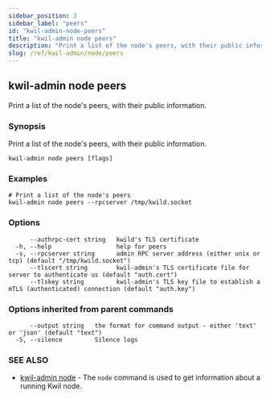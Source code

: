 ```yaml
---
sidebar_position: 3
sidebar_label: "peers"
id: "kwil-admin-node-peers"
title: "kwil-admin node peers"
description: "Print a list of the node's peers, with their public information."
slug: /ref/kwil-admin/node/peers
---
```


## kwil-admin node peers

Print a list of the node's peers, with their public information.

### Synopsis

Print a list of the node's peers, with their public information.

```
kwil-admin node peers [flags]
```

### Examples

```
# Print a list of the node's peers
kwil-admin node peers --rpcserver /tmp/kwild.socket
```

### Options

```
      --authrpc-cert string   kwild's TLS certificate
  -h, --help                  help for peers
  -s, --rpcserver string      admin RPC server address (either unix or tcp) (default "/tmp/kwild.socket")
      --tlscert string        kwil-admin's TLS certificate file for server to authenticate us (default "auth.cert")
      --tlskey string         kwil-admin's TLS key file to establish a mTLS (authenticated) connection (default "auth.key")
```

### Options inherited from parent commands

```
      --output string   the format for command output - either 'text' or 'json' (default "text")
  -S, --silence         Silence logs
```

### SEE ALSO

* [kwil-admin node](/docs/ref/kwil-admin/node)	 - The `node` command is used to get information about a running Kwil node.

